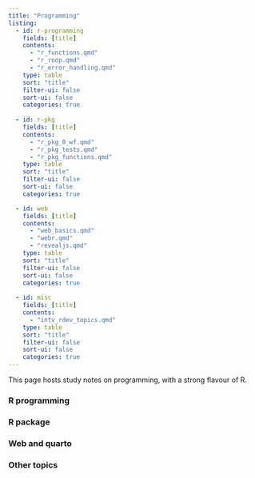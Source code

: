 ```yaml
---
title: "Programming"
listing:
  - id: r-programming
    fields: [title]
    contents: 
      - "r_functions.qmd"
      - "r_roop.qmd"
      - "r_error_handling.qmd"
    type: table
    sort: "title"
    filter-ui: false
    sort-ui: false
    categories: true
    
  - id: r-pkg
    fields: [title]
    contents: 
      - "r_pkg_0_wf.qmd"
      - "r_pkg_tests.qmd"
      - "r_pkg_functions.qmd"
    type: table
    sort: "title"
    filter-ui: false
    sort-ui: false
    categories: true

  - id: web
    fields: [title]
    contents: 
      - "web_basics.qmd"
      - "webr.qmd"
      - "revealjs.qmd"
    type: table
    sort: "title"
    filter-ui: false
    sort-ui: false
    categories: true
    
  - id: misc
    fields: [title]
    contents: 
      - "intv_rdev_topics.qmd"
    type: table
    sort: "title"
    filter-ui: false
    sort-ui: false
    categories: true
---
```


This page hosts study notes on programming, with a strong flavour of R.

### R programming

::: {#r-programming}
:::

### R package

::: {#r-pkg}
:::

### Web and quarto

::: {#web}
:::

### Other topics

::: {#misc}
:::





